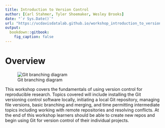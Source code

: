 ```yaml
---
title: Introduction to Version Control
author: [Carl Stahmer, Tyler Shoemaker, Wesley Brooks]
date: "`r Sys.Date()`"
url: "https://ucdavisdatalab.github.io/workshop_introduction_to_version_control/"
output:
  bookdown::gitbook:
    fig_caption: false
---
```


# Overview {-}

![Git branching diagram](`r url14`)

This workshop covers the fundamentals of using version control for reproducible 
research. Topics covered will include installing the Git versioning control 
software locally, initiating a local Git repository, managing file versions, 
basic branching and merging, and time permitting intermediate topics including 
working with remote repositories and resolving conflicts. At the end of this 
workshop learners should be able to create new repos and begin using Git for 
version control of their individual projects.
